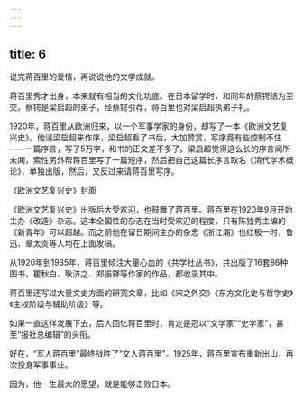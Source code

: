 ```yaml
---
---
---
```

title: 6
---



说完蒋百里的爱情，再说说他的文学成就。

蒋百里秀才出身，本来就有相当的文化功底。在日本留学时，和同年的蔡锷结为至交。蔡锷是梁启超的弟子，经蔡锷引荐，蒋百里也对梁启超执弟子礼。

1920年，蒋百里从欧洲归来，以一个军事学家的身份，却写了一本《欧洲文艺复兴史》。他请梁启超来作序，梁启超看了书后，大加赞赏，写序竟有些控制不住——一篇序言，写了5万字，和书的正文差不多了。梁启超觉得这么长的序言闻所未闻，索性另外帮蒋百里写了一篇短序，然后把自己这篇长序言取名《清代学术概论》，单独出版，然后，又反过来请蒋百里写序。

《欧洲文艺复兴史》封面



《欧洲文艺复兴史》出版后大受欢迎，也鼓舞了蒋百里。蒋百里在1920年9月开始主办《改造》杂志。这本全国性的杂志在当时受欢迎的程度，只有陈独秀主编的《新青年》可以超越。而之前他在留日期间主办的杂志《浙江潮》也红极一时，鲁迅、章太炎等人均在上面发稿。

从1920年到1935年，蒋百里倾注大量心血的《共学社丛书》，共出版了16套86种图书，瞿秋白、耿济之、郑振铎等作家的作品，都收录其中。

蒋百里还写过大量文史方面的研究文章，比如《宋之外交》《东方文化史与哲学史》《主权阶级与辅助阶级》等。

如果一直这样发展下去，后人回忆蒋百里时，肯定是冠以“文学家”“史学家”，甚至“报社总编辑”的头衔。

好在，“军人蒋百里”最终战胜了“文人蒋百里”。1925年，蒋百里宣布重新出山，再次投身军事事业。

因为，他一生最大的愿望，就是能够击败日本。